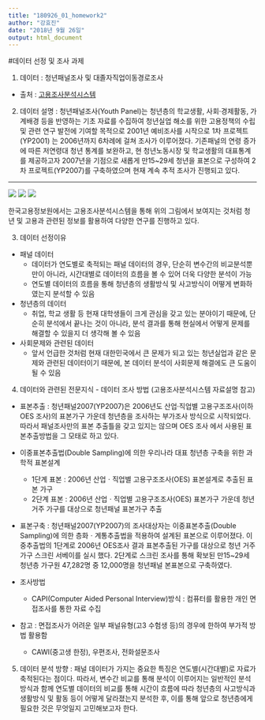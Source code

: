 ```yaml
---
title: "180926_01_homework2"
author: "강효진"
date: "2018년 9월 26일"
output: html_document
---
```


#데이터 선정 및 조사 과제

1. 데이터 : 청년패널조사 및 대졸자직업이동경로조사
  * 출처 : [고용조사분석시스템](https://survey.keis.or.kr/index.jsp)
  
2. 데이터 설명 : 
 청년패널조사(Youth Panel)는 청년층의 학교생활, 사회·경제활동, 가계배경 등을 반영하는 기초 자료를 수집하여 청년실업 해소를 위한 고용정책의 수립 및 관련 연구 발전에 기여할 목적으로 2001년 예비조사를 시작으로 1차 프로젝트(YP2001) 는 2006년까지 6차례에 걸쳐 조사가 이루어졌다. 기존패널의 연령 증가에 따른 저연령대 청년 통계를 보완하고, 현 청년노동시장 및 학교생활의 대표통계를 제공하고자 2007년을 기점으로 새롭게 만15~29세 청년을 표본으로 구성하여 2차 프로젝트(YP2007)를 구축하였으며 현재 계속 추적 조사가 진행되고 있다.
 
---
![](C:/Users/Usr/Desktop/MJU-2018-02-DataScience/01_강효진/BBS_201703030634036390.jpg)
![](C:/Users/Usr/Desktop/MJU-2018-02-DataScience/01_강효진/BBS_201802130448594850.jpg)
![](C:/Users/Usr/Desktop/MJU-2018-02-DataScience/01_강효진/BBS_201806290418455160.jpg)

한국고용정보원에서는 고용조사분석시스템을 통해 위의 그림에서 보여지는 것처럼 청년 및 고용과 관련된 정보를 활용하여 다양한 연구를 진행하고 있다.

3. 데이터 선정이유
 * 패널 데이터
     + 데이터가 연도별로 축적되는 패널 데이터의 경우, 단순히 변수간의 비교분석뿐만이 아니라, 시간대별로 데이터의 흐름을 볼 수 있어 더욱 다양한 분석이 가능
     + 연도별 데이터의 흐름을 통해 청년층의 생활방식 및 사고방식이 어떻게 변화하였는지 분석할 수 있음
 * 청년층의 데이터
     + 취업, 학교 생활 등 현재 대학생들이 크게 관심을 갖고 있는 분야이기 때문에, 단순히 분석에서 끝나는 것이 아니라, 분석 결과를 통해 현실에서 어떻게 문제를 해결할 수 있을지 더 생각해 볼 수 있음
 * 사회문제와 관련된 데이터
     + 앞서 언급한 것처럼 현재 대한민국에서 큰 문제가 되고 있는 청년실업과 같은 문제와 관련된 데이터이기 때문에, 본 데이터 분석이 사회문제 해결에도 큰 도움이 될 수 있음
   
4. 데이터와 관련된 전문지식 - 데이터 조사 방법
 (고용조사분석시스템 자료설명 참고)
 
 * 표본추출 : 청년패널2007(YP2007)은 2006년도 산업·직업별 고용구조조사(이하 OES 조사)의 표본가구 가운데 청년층을 조사하는 부가조사 방식으로 시작되었다. 따라서 패널조사만의 표본 추출틀을 갖고 있지는 않으며 OES 조사 에서 사용된 표본추출방법을 그 모태로 하고 있다.
 
 * 이중표본추출법(Double Sampling)에 의한 우리나라 대표 청년층 구축을 위한 과학적 표본설계
     + 1단계 표본 : 2006년 산업ㆍ직업별 고용구조조사(OES) 표본설계로 추출된 표본 가구
     + 2단계 표본 : 2006년 산업ㆍ직업별 고용구조조사(OES) 표본가구 가운데 청년거주 가구를 대상으로 청년패널 표본가구 추출
 
 * 표본구축 : 청년패널2007(YP2007)의 조사대상자는 이중표본추출(Double Sampling)에 의한 층화ㆍ계통추출법을 적용하여 설계된 표본으로 이루어졌다. 이중추출법의 1단계로 2006년 OES조사 결과 표본추출된 가구를 대상으로 청년 거주가구 스크린 서베이를 실시 했다.
2단계로 스크린 조사를 통해 확보된 만15~29세 청년층 가구원 47,282명 중 12,000명을 청년패널 본표본으로 구축하였다.
 
 * 조사방법
     + CAPI(Computer Aided Personal Interview)방식 : 컴퓨터를 활용한 개인 면접조사를 통한 자료 수집
 * 참고 :  면접조사가 어려운 일부 패널유형(고3 수험생 등)의 경우에 한하여 부가적 방법 활용함
     + CAWI(중고생 한정), 우편조사, 전화설문조사

5. 데이터 분석 방향 : 패널 데이터가 가지는 중요한 특징은 연도별(시간대별)로 자료가 축적된다는 점이다. 따라서, 변수간 비교를 통해 분석이 이루어지는 일반적인 분석방식과 함께 연도별 데이터의 비교를 통해 시간이 흐름에 따라 청년층의 사고방식과 생활방식 및 활동 등이 어떻게 달라졌는지 분석한 후, 이를 통해 앞으로 청년층에게 필요한 것은 무엇일지 고민해보고자 한다. 
